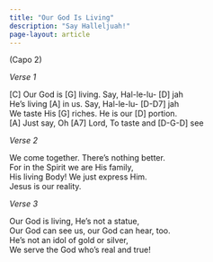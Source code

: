 ```yaml
---
title: "Our God Is Living"
description: "Say Halleljuah!"
page-layout: article
---
```

<div class="song">
(Capo 2)

*Verse 1*

[C]  Our God is [G]  living. Say, Hal-le-lu- [D] jah   
He's living [A] in us. Say, Hal-le-lu- [D-D7] jah  
We taste His [G] riches. He is our [D] portion.  
[A] Just say, Oh [A7] Lord, To taste and [D-G-D] see

*Verse 2*

We come together. There’s nothing better.  
For in the Spirit we are His family,  
His living Body! We just express Him.  
Jesus is our reality.  

*Verse 3*

Our God is living, He's not a statue,  
Our God can see us, our God can hear, too.  
He's not an idol of gold or silver,   
We serve the God who's real and true!

</div>
